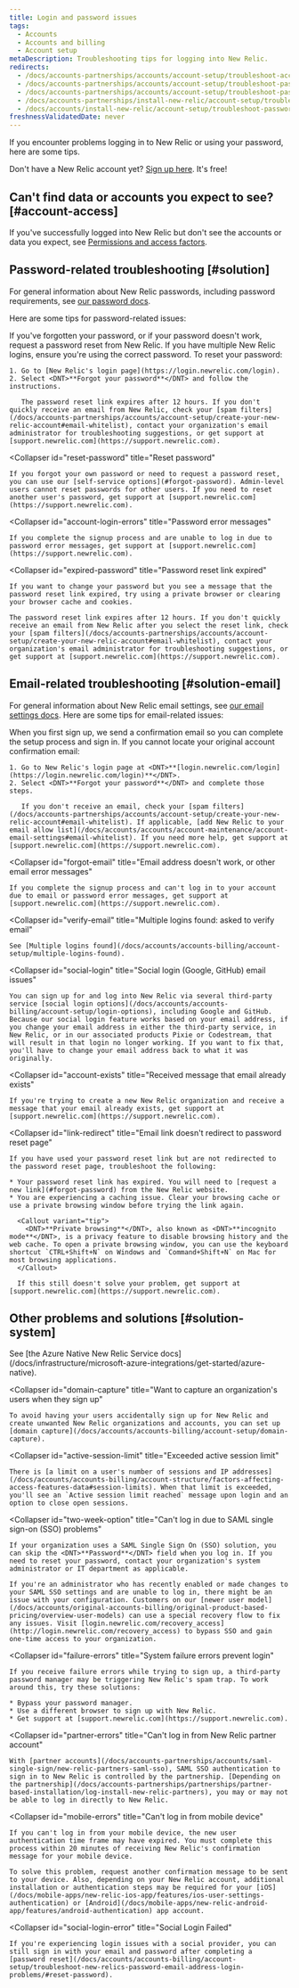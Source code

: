 ```yaml
---
title: Login and password issues
tags:
  - Accounts
  - Accounts and billing
  - Account setup
metaDescription: Troubleshooting tips for logging into New Relic.
redirects:
  - /docs/accounts-partnerships/accounts/account-setup/troubleshoot-account-password-problems
  - /docs/accounts-partnerships/accounts/account-setup/troubleshoot-password-or-login-problems
  - /docs/accounts-partnerships/accounts/account-setup/troubleshoot-password-email-address-login-problems
  - /docs/accounts-partnerships/install-new-relic/account-setup/troubleshoot-password-email-address-login-problems
  - /docs/accounts/install-new-relic/account-setup/troubleshoot-password-email-address-login-problems
freshnessValidatedDate: never
---
```


If you encounter problems logging in to New Relic or using your password, here are some tips.

Don't have a New Relic account yet? [Sign up here](https://newrelic.com/signup). It's free!

## Can't find data or accounts you expect to see? [#account-access]

If you've successfully logged into New Relic but don't see the accounts or data you expect, see [Permissions and access factors](/docs/accounts/accounts-billing/general-account-settings/factors-affecting-access-features-data#account-access).

## Password-related troubleshooting [#solution]

For general information about New Relic passwords, including password requirements, see [our password docs](/docs/accounts/accounts/account-maintenance/change-passwords-user-preferences).

Here are some tips for password-related issues:

<CollapserGroup>
  <Collapser
    id="forgot-password"
    title="Forgot your password, or password doesn't work"
  >
    If you've forgotten your password, or if your password doesn't work, request a password reset from New Relic. If you have multiple New Relic logins, ensure you're using the correct password. To reset your password:

    1. Go to [New Relic's login page](https://login.newrelic.com/login).
    2. Select <DNT>**Forgot your password**</DNT> and follow the instructions.

       The password reset link expires after 12 hours. If you don't quickly receive an email from New Relic, check your [spam filters](/docs/accounts-partnerships/accounts/account-setup/create-your-new-relic-account#email-whitelist), contact your organization's email administrator for troubleshooting suggestions, or get support at [support.newrelic.com](https://support.newrelic.com).
  </Collapser>

  <Collapser
    id="reset-password"
    title="Reset password"
  >
    If you forgot your own password or need to request a password reset, you can use our [self-service options](#forgot-password). Admin-level users cannot reset passwords for other users. If you need to reset another user's password, get support at [support.newrelic.com](https://support.newrelic.com).
  </Collapser>

  <Collapser
    id="account-login-errors"
    title="Password error messages"
  >
    If you complete the signup process and are unable to log in due to password error messages, get support at [support.newrelic.com](https://support.newrelic.com).
  </Collapser>

  <Collapser
    id="expired-password"
    title="Password reset link expired"
  >
    If you want to change your password but you see a message that the password reset link expired, try using a private browser or clearing your browser cache and cookies.

    The password reset link expires after 12 hours. If you don't quickly receive an email from New Relic after you select the reset link, check your [spam filters](/docs/accounts-partnerships/accounts/account-setup/create-your-new-relic-account#email-whitelist), contact your organization's email administrator for troubleshooting suggestions, or get support at [support.newrelic.com](https://support.newrelic.com).
  </Collapser>
</CollapserGroup>

## Email-related troubleshooting [#solution-email]

For general information about New Relic email settings, see [our email settings docs](/docs/accounts/accounts/account-maintenance/account-email-settings). Here are some tips for email-related issues:

<CollapserGroup>
  <Collapser
    id="no-confirmation-email"
    title="Didn't receive new account confirmation email"
  >
    When you first sign up, we send a confirmation email so you can complete the setup process and sign in. If you cannot locate your original account confirmation email:

    1. Go to New Relic's login page at <DNT>**[login.newrelic.com/login](https://login.newrelic.com/login)**</DNT>.
    2. Select <DNT>**Forgot your password**</DNT> and complete those steps.

       If you don't receive an email, check your [spam filters](/docs/accounts-partnerships/accounts/account-setup/create-your-new-relic-account#email-whitelist). If applicable, [add New Relic to your email allow list](/docs/accounts/accounts/account-maintenance/account-email-settings#email-whitelist). If you need more help, get support at [support.newrelic.com](https://support.newrelic.com).
  </Collapser>

  <Collapser
    id="forgot-email"
    title="Email address doesn't work, or other email error messages"
  >
    If you complete the signup process and can't log in to your account due to email or password error messages, get support at [support.newrelic.com](https://support.newrelic.com).
  </Collapser>

  <Collapser
    id="verify-email"
    title="Multiple logins found: asked to verify email"
  >
    See [Multiple logins found](/docs/accounts/accounts-billing/account-setup/multiple-logins-found).
  </Collapser>

  <Collapser
    id="social-login"
    title="Social login (Google, GitHub) email issues"
  >
    You can sign up for and log into New Relic via several third-party service [social login options](/docs/accounts/accounts-billing/account-setup/login-options), including Google and GitHub. Because our social login feature works based on your email address, if you change your email address in either the third-party service, in New Relic, or in our associated products Pixie or Codestream, that will result in that login no longer working. If you want to fix that, you'll have to change your email address back to what it was originally.
  </Collapser>

  <Collapser
    id="account-exists"
    title="Received message that email already exists"
  >
    If you're trying to create a new New Relic organization and receive a message that your email already exists, get support at [support.newrelic.com](https://support.newrelic.com).
  </Collapser>

  <Collapser
    id="link-redirect"
    title="Email link doesn't redirect to password reset page"
  >
    If you have used your password reset link but are not redirected to the password reset page, troubleshoot the following:

    * Your password reset link has expired. You will need to [request a new link](#forgot-password) from the New Relic website.
    * You are experiencing a caching issue. Clear your browsing cache or use a private browsing window before trying the link again.

      <Callout variant="tip">
        <DNT>**Private browsing**</DNT>, also known as <DNT>**incognito mode**</DNT>, is a privacy feature to disable browsing history and the web cache. To open a private browsing window, you can use the keyboard shortcut `CTRL+Shift+N` on Windows and `Command+Shift+N` on Mac for most browsing applications.
      </Callout>

      If this still doesn't solve your problem, get support at [support.newrelic.com](https://support.newrelic.com).
  </Collapser>
</CollapserGroup>

## Other problems and solutions [#solution-system]

<CollapserGroup>
  <Collapser
    id="azure-login"
    title="Can't log in to Azure Native New Relic Service account"
  >
    See [the Azure Native New Relic Service docs](/docs/infrastructure/microsoft-azure-integrations/get-started/azure-native).
  </Collapser>

  <Collapser
    id="domain-capture"
    title="Want to capture an organization's users when they sign up"
  >
    To avoid having your users accidentally sign up for New Relic and create unwanted New Relic organizations and accounts, you can set up [domain capture](/docs/accounts/accounts-billing/account-setup/domain-capture).
  </Collapser>

  <Collapser
    id="active-session-limit"
    title="Exceeded active session limit"
  >
    There is [a limit on a user's number of sessions and IP addresses](/docs/accounts/accounts-billing/account-structure/factors-affecting-access-features-data#session-limits). When that limit is exceeded, you'll see an `Active session limit reached` message upon login and an option to close open sessions.
  </Collapser>

  <Collapser
    id="two-week-option"
    title="Can't log in due to SAML single sign-on (SSO) problems"
  >
    If your organization uses a SAML Single Sign On (SSO) solution, you can skip the <DNT>**Password**</DNT> field when you log in. If you need to reset your password, contact your organization's system administrator or IT department as applicable.

    If you're an administrator who has recently enabled or made changes to your SAML SSO settings and are unable to log in, there might be an issue with your configuration. Customers on our [newer user model](/docs/accounts/original-accounts-billing/original-product-based-pricing/overview-user-models) can use a special recovery flow to fix any issues. Visit [login.newrelic.com/recovery_access](http://login.newrelic.com/recovery_access) to bypass SSO and gain one-time access to your organization.
  </Collapser>

  <Collapser
    id="failure-errors"
    title="System failure errors prevent login"
  >
    If you receive failure errors while trying to sign up, a third-party password manager may be triggering New Relic's spam trap. To work around this, try these solutions:

    * Bypass your password manager.
    * Use a different browser to sign up with New Relic.
    * Get support at [support.newrelic.com](https://support.newrelic.com).
  </Collapser>

  <Collapser
    id="partner-errors"
    title="Can't log in from New Relic partner account"
  >
    With [partner accounts](/docs/accounts-partnerships/accounts/saml-single-sign/new-relic-partners-saml-sso), SAML SSO authentication to sign in to New Relic is controlled by the partnership. [Depending on the partnership](/docs/accounts-partnerships/partnerships/partner-based-installation/log-install-new-relic-partners), you may or may not be able to log in directly to New Relic.
  </Collapser>

  <Collapser
    id="mobile-errors"
    title="Can't log in from mobile device"
  >
    If you can't log in from your mobile device, the new user authentication time frame may have expired. You must complete this process within 20 minutes of receiving New Relic's confirmation message for your mobile device.

    To solve this problem, request another confirmation message to be sent to your device. Also, depending on your New Relic account, additional installation or authentication steps may be required for your [iOS](/docs/mobile-apps/new-relic-ios-app/features/ios-user-settings-authentication) or [Android](/docs/mobile-apps/new-relic-android-app/features/android-authentication) app account.
  </Collapser>

  <Collapser
    id="social-login-error"
    title="Social Login Failed"
  >
    If you're experiencing login issues with a social provider, you can still sign in with your email and password after completing a [password reset](/docs/accounts/accounts-billing/account-setup/troubleshoot-new-relics-password-email-address-login-problems/#reset-password).
  </Collapser>
</CollapserGroup>
